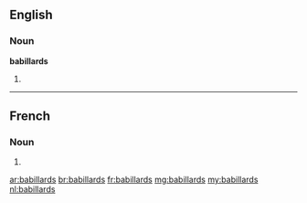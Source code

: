 ==English==

===Noun===
'''babillards'''

# {{plural of|babillard}}

----

==French==

===Noun===
{{head|fr|plural}} {{m|p}}

# {{plural of|babillard|lang=fr}}

[[ar:babillards]]
[[br:babillards]]
[[fr:babillards]]
[[mg:babillards]]
[[my:babillards]]
[[nl:babillards]]